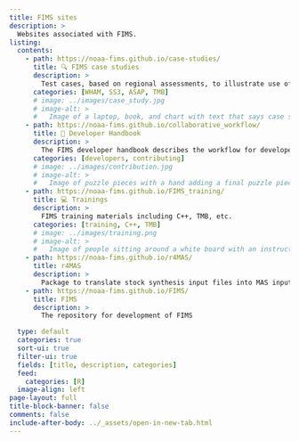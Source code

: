 ```yaml
---
title: FIMS sites
description: >
  Websites associated with FIMS.
listing:
  contents:
    - path: https://noaa-fims.github.io/case-studies/
      title: 🔍 FIMS case studies
      description: >
        Test cases, based on regional assessments, to illustrate use of FIMS.
      categories: [WHAM, SS3, ASAP, TMB]
      # image: ../images/case_study.jpg
      # image-alt: >
      #   Image of a laptop, book, and chart with text that says case study
    - path: https://noaa-fims.github.io/collaborative_workflow/
      title: 📔 Developer Handbook
      description: >
        The FIMS developer handbook describes the workflow for developers and contributors.
      categories: [developers, contributing]
      # image: ../images/contribution.jpg
      # image-alt: >
      #   Image of puzzle pieces with a hand adding a final puzzle piece
    - path: https://noaa-fims.github.io/FIMS_training/
      title: 💻 Trainings
      description: >
        FIMS training materials including C++, TMB, etc.
      categories: [training, C++, TMB]
      # image: ../images/training.png
      # image-alt: >
      #   Image of people sitting around a white board with an instructor standing in front of the whiteboard.
    - path: https://noaa-fims.github.io/r4MAS/
      title: r4MAS
      description: >
        Package to translate stock synthesis input files into MAS inputs
    - path: https://noaa-fims.github.io/FIMS/
      title: FIMS
      description: >
        The repository for development of FIMS

  type: default
  categories: true
  sort-ui: true
  filter-ui: true
  fields: [title, description, categories]
  feed:
    categories: [R]
  image-align: left
page-layout: full
title-block-banner: false
comments: false
include-after-body: ../_assets/open-in-new-tab.html
---
```

